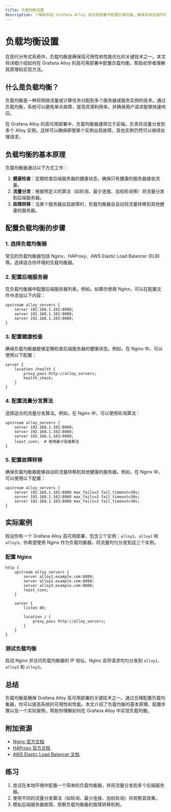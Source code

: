 ```yaml
---
title: 负载均衡设置
description: 了解如何在 Grafana Alloy 高可用部署中配置负载均衡，确保系统的高可用性和性能优化。
---
```


# 负载均衡设置

在现代分布式系统中，负载均衡是确保高可用性和性能优化的关键技术之一。本文将详细介绍如何在 Grafana Alloy 的高可用部署中配置负载均衡，帮助初学者理解其原理和实现方法。

## 什么是负载均衡？

负载均衡是一种将网络流量或计算任务分配到多个服务器或服务实例的技术。通过负载均衡，系统可以避免单点故障，提高资源利用率，并确保用户请求能够快速响应。

在 Grafana Alloy 的高可用部署中，负载均衡器通常位于前端，负责将流量分发到多个 Alloy 实例。这样可以确保即使某个实例出现故障，其他实例仍然可以继续处理请求。

## 负载均衡的基本原理

负载均衡器通过以下方式工作：

1. **健康检查**：定期检查后端服务器的健康状态，确保只有健康的服务器接收流量。
2. **流量分发**：根据预定义的算法（如轮询、最少连接、加权轮询等）将流量分发到后端服务器。
3. **故障转移**：当某个服务器出现故障时，负载均衡器会自动将流量转移到其他健康的服务器。

## 配置负载均衡的步骤

### 1. 选择负载均衡器

常见的负载均衡器包括 Nginx、HAProxy、AWS Elastic Load Balancer (ELB) 等。选择适合你环境的负载均衡器。

### 2. 配置后端服务器

在负载均衡器中配置后端服务器列表。例如，如果你使用 Nginx，可以在配置文件中添加以下内容：

```nginx
upstream alloy_servers {
    server 192.168.1.101:8080;
    server 192.168.1.102:8080;
    server 192.168.1.103:8080;
}
```

### 3. 配置健康检查

确保负载均衡器能够定期检查后端服务器的健康状态。例如，在 Nginx 中，可以使用以下配置：

```nginx
server {
    location /health {
        proxy_pass http://alloy_servers;
        health_check;
    }
}
```

### 4. 配置流量分发算法

选择适合的流量分发算法。例如，在 Nginx 中，可以使用轮询算法：

```nginx
upstream alloy_servers {
    server 192.168.1.101:8080;
    server 192.168.1.102:8080;
    server 192.168.1.103:8080;
    least_conn;  # 使用最少连接算法
}
```

### 5. 配置故障转移

确保负载均衡器能够自动将流量转移到其他健康的服务器。例如，在 Nginx 中，可以使用以下配置：

```nginx
upstream alloy_servers {
    server 192.168.1.101:8080 max_fails=3 fail_timeout=30s;
    server 192.168.1.102:8080 max_fails=3 fail_timeout=30s;
    server 192.168.1.103:8080 max_fails=3 fail_timeout=30s;
}
```

## 实际案例

假设你有一个 Grafana Alloy 高可用部署，包含三个实例：`alloy1`、`alloy2` 和 `alloy3`。你希望使用 Nginx 作为负载均衡器，将流量均匀分发到这三个实例。

### 配置 Nginx

```nginx
http {
    upstream alloy_servers {
        server alloy1.example.com:8080;
        server alloy2.example.com:8080;
        server alloy3.example.com:8080;
        least_conn;
    }

    server {
        listen 80;

        location / {
            proxy_pass http://alloy_servers;
        }
    }
}
```

### 测试负载均衡

启动 Nginx 并访问负载均衡器的 IP 地址。Nginx 会将请求均匀分发到 `alloy1`、`alloy2` 和 `alloy3`。

## 总结

负载均衡是确保 Grafana Alloy 高可用部署的关键技术之一。通过合理配置负载均衡器，你可以提高系统的可用性和性能。本文介绍了负载均衡的基本原理、配置步骤以及一个实际案例，帮助你理解如何在 Grafana Alloy 中实现负载均衡。

## 附加资源

- [Nginx 官方文档](https://nginx.org/en/docs/)
- [HAProxy 官方文档](https://www.haproxy.org/)
- [AWS Elastic Load Balancer 文档](https://aws.amazon.com/elasticloadbalancing/)

## 练习

1. 尝试在本地环境中配置一个简单的负载均衡器，并将流量分发到多个后端服务器。
2. 使用不同的流量分发算法（如轮询、最少连接、加权轮询）并观察其效果。
3. 模拟后端服务器故障，观察负载均衡器的故障转移机制。
